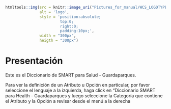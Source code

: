 ```r
htmltools::img(src = knitr::image_uri("Pictures_for_manual/WCS_LOGOTYPE.png"), 
               alt = 'logo', 
               style = 'position:absolute; 
                        top:0; 
                        right:0; 
                        padding:10px;',
               width = "300px", 
               heigth = "300px")
```

# Presentación {.unnumbered}

Este es el Diccionario de SMART para Salud - Guardaparques.

Para ver la definición de un Atributo u Opción en particular, por favor seleccione el lenguaje a la izquierda, haga click en "Diccionario SMART para Health - Guardaparques y luego seleccione la Categoría que contiene el Atributo y la Opción a revisar desde el menú a la derecha




